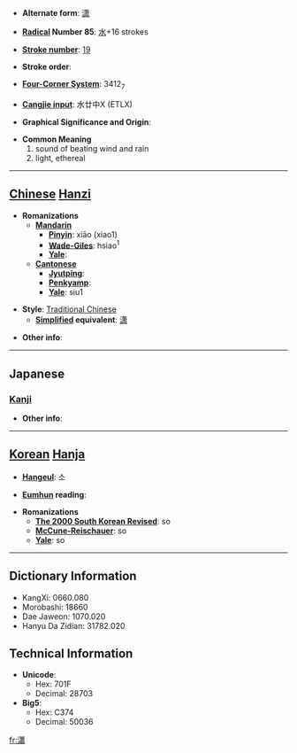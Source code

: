 * '''Alternate form''': [[潇]]

* '''[[Wiktionary:Chinese radical index| Radical]] Number 85''': [[Wiktionary:Chinese radical index 水|水]]+16 strokes

* '''[[Wiktionary:Chinese total strokes index|Stroke number]]''': [[Wiktionary:Chinese total strokes index 19|19]]

* '''Stroke order''': 

* '''[[Wiktionary:Chinese four corner index|Four-Corner System]]''': 3412<sub>7</sub>

* '''[[Wiktionary:Chinese Cangjie index|Cangjie input]]''': 水廿中X (ETLX)

* '''Graphical Significance and Origin''': 

* '''Common Meaning'''
*#sound of beating wind and rain
*# light, ethereal


----

== [[Chinese]] [[Hanzi]] ==

* '''Romanizations'''
** '''[[Mandarin]]'''
*** '''[[Pinyin]]''': xiāo (xiao1)
*** '''[[Wade-Giles]]''': hsiao<sup>1</sup>
*** '''[[Yale]]''': 
** '''[[Cantonese]]'''
*** '''[[Jyutping]]''':
*** '''[[Penkyamp]]''': 
*** '''[[Yale]]''': siu1

* '''Style''': [[Traditional Chinese]] 
** '''[[Simplified Chinese|Simplified]] equivalent''': [[潇]]

* '''Other info''': 

----

==Japanese==
===[[Kanji]]===
{{kanji|on readings=[[しょう]] (shō)|kun readings=[[きよし]] (kiyoshi)}}

* '''Other info''':  

----

== [[Korean]] [[Hanja]] ==

* '''[[Hangeul]]''': 소

* '''[[Eumhun]] reading''': 

* '''Romanizations'''
** '''[[The 2000 South Korean Revised Romanization|The 2000 South Korean Revised]]''': so
** '''[[McCune-Reischauer]]''': so
** '''[[Yale]]''': so

----

== Dictionary Information ==

* KangXi: 0660.080
* Morobashi: 18660
* Dae Jaweon: 1070.020
* Hanyu Da Zidian: 31782.020

== Technical Information ==

* '''Unicode''':
** Hex: 701F
** Decimal: 28703
* '''Big5''':
** Hex: C374
** Decimal: 50036

[[fr:瀟]]